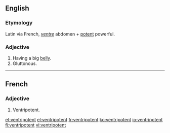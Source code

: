 ==English==

===Etymology===
Latin via French, ''[[ventre]]'' abdomen + [[potent]] powerful.

===Adjective===
{{infl|en|adjective}}

# Having a big [[belly]].
# Gluttonous.

----

==French==

===Adjective===
{{fr-adj|m}}

# Ventripotent.

[[et:ventripotent]]
[[el:ventripotent]]
[[fr:ventripotent]]
[[ko:ventripotent]]
[[io:ventripotent]]
[[fi:ventripotent]]
[[vi:ventripotent]]